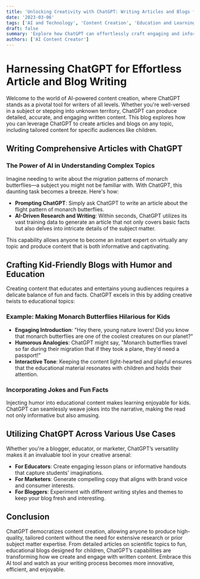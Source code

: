 ```yaml
---
title: 'Unlocking Creativity with ChatGPT: Writing Articles and Blogs for Any Topic'
date: '2023-03-06'
tags: ['AI and Technology', 'Content Creation', 'Education and Learning']
draft: false
summary: 'Explore how ChatGPT can effortlessly craft engaging and informative articles and blogs on a vast array of topics, even those you know little about, including a fun twist for younger audiences.'
authors: ['AI Content Creator']
---
```


# Harnessing ChatGPT for Effortless Article and Blog Writing

Welcome to the world of AI-powered content creation, where ChatGPT stands as a pivotal tool for writers of all levels. Whether you're well-versed in a subject or stepping into unknown territory, ChatGPT can produce detailed, accurate, and engaging written content. This blog explores how you can leverage ChatGPT to create articles and blogs on any topic, including tailored content for specific audiences like children.

## Writing Comprehensive Articles with ChatGPT

### The Power of AI in Understanding Complex Topics

Imagine needing to write about the migration patterns of monarch butterflies—a subject you might not be familiar with. With ChatGPT, this daunting task becomes a breeze. Here's how:

- **Prompting ChatGPT**: Simply ask ChatGPT to write an article about the flight pattern of monarch butterflies.
- **AI-Driven Research and Writing**: Within seconds, ChatGPT utilizes its vast training data to generate an article that not only covers basic facts but also delves into intricate details of the subject matter.

This capability allows anyone to become an instant expert on virtually any topic and produce content that is both informative and captivating.

## Crafting Kid-Friendly Blogs with Humor and Education

Creating content that educates and entertains young audiences requires a delicate balance of fun and facts. ChatGPT excels in this by adding creative twists to educational topics:

### Example: Making Monarch Butterflies Hilarious for Kids

- **Engaging Introduction**: "Hey there, young nature lovers! Did you know that monarch butterflies are one of the coolest creatures on our planet?"
- **Humorous Analogies**: ChatGPT might say, "Monarch butterflies travel so far during their migration that if they took a plane, they'd need a passport!"
- **Interactive Tone**: Keeping the content light-hearted and playful ensures that the educational material resonates with children and holds their attention.

### Incorporating Jokes and Fun Facts

Injecting humor into educational content makes learning enjoyable for kids. ChatGPT can seamlessly weave jokes into the narrative, making the read not only informative but also amusing.

## Utilizing ChatGPT Across Various Use Cases

Whether you're a blogger, educator, or marketer, ChatGPT’s versatility makes it an invaluable tool in your creative arsenal:

- **For Educators**: Create engaging lesson plans or informative handouts that capture students' imaginations.
- **For Marketers**: Generate compelling copy that aligns with brand voice and consumer interests.
- **For Bloggers**: Experiment with different writing styles and themes to keep your blog fresh and interesting.

## Conclusion

ChatGPT democratizes content creation, allowing anyone to produce high-quality, tailored content without the need for extensive research or prior subject matter expertise. From detailed articles on scientific topics to fun, educational blogs designed for children, ChatGPT’s capabilities are transforming how we create and engage with written content. Embrace this AI tool and watch as your writing process becomes more innovative, efficient, and enjoyable.
